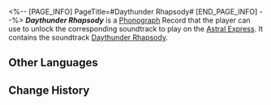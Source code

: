 <%-- [PAGE_INFO]
PageTitle=#Daythunder Rhapsody#
[END_PAGE_INFO] --%>
{{Item Infobox
|title       = ''Daythunder Rhapsody''
|id          = 210403
|image       = Item Daythunder Rhapsody.png{{subst:void|<!--$UPLOAD:<<SpriteOutput/ItemFigures/210001.png>-<Item Daythunder Rhapsody.png>-<Item Icons>>-->}}
|type        = Disk
|invCategory = Valuables
|rarity      = 3
|effect      = 
|description = A record that can be played on the Express' phonograph. It might be a chance acquisition or a gift from someone else. All sorts of memories surge up when the music plays &mdash; the smiles, encounters, touches, and the excitement of battle. Maybe that is why people still collect records even as society rapidly advances.<br />The current record contains the track "Daythunder Rhapsody."
}}
{{Description|''When the Eye of Twilight opens their eyes, they cast sunlight and sudden thunder to the ground.''}}
'''''Daythunder Rhapsody''''' is a [[Phonograph]] Record that the player can use to unlock the corresponding soundtrack to play on the [[Astral Express]]. It contains the soundtrack [[Daythunder Rhapsody]].

==Other Languages==
{{Other Languages
|en   = ''Daythunder Rhapsody''
|zhs  = 《阳雷的骤曲》
|zht  = 《陽雷的驟曲》
|ja   = 『陽雷の烈奏』
|ko   = ≪태양과 번개의 질주곡≫
|es   = Rapsodia del Trueno Solar
|fr   = ''Daythunder Rhapsody''
|ru   = Daythunder Rhapsody
|th   = "Daythunder Rhapsody"
|vi   = "Khúc Ca Nắng Sấm"
|de   = „Marsch von Tageslicht und Donner“
|id   = "Daythunder Rhapsody"
|pt   = "Daythunder Rhapsody"
}}

==Change History==
{{Change History|3.3}}